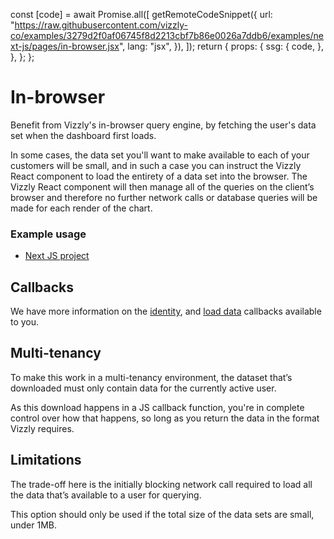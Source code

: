 
  const [code] = await Promise.all([
    getRemoteCodeSnippet({
      url: "https://raw.githubusercontent.com/vizzly-co/examples/3279d2f0af06745f8d2213cbf7b86e0026a7ddb6/examples/next-js/pages/in-browser.jsx",
      lang: "jsx",
    }),
  ]);
  return {
    props: {
      ssg: {
        code,
      },
    },
  };
};

# In-browser

Benefit from Vizzly's in-browser query engine, by fetching the user's data set when the dashboard first loads.

In some cases, the data set you'll want to make available to each of your customers will be small, and in such a case you can instruct the Vizzly React component to load the entirety of a data set into the browser. The Vizzly React component will then manage all of the queries on the client’s browser and therefore no further network calls or database queries will be made for each render of the chart.

### Example usage

- [Next JS project](https://github.com/vizzly-co/library-examples/blob/e6a7ee3bd167cadec5bbab65fa6d7639d5025c7a/examples/next-js/pages/in-browser.jsx)

<RemoteCodeBlock />

## Callbacks

We have more information on the [identity](/callbacks/identity), and [load data](/callbacks/loadDataCallback) callbacks available to you.

## Multi-tenancy

To make this work in a multi-tenancy environment, the dataset that’s downloaded must only contain data for the currently active user.

As this download happens in a JS callback function, you're in complete control over how that happens, so long as you return the data in the format Vizzly requires.

## Limitations

The trade-off here is the initially blocking network call required to load all the data that’s available to a user for querying.

This option should only be used if the total size of the data sets are small, under 1MB.
